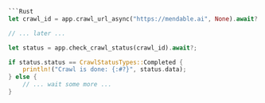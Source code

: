 ```rust
```Rust
let crawl_id = app.crawl_url_async("https://mendable.ai", None).await?.id;

// ... later ...

let status = app.check_crawl_status(crawl_id).await?;

if status.status == CrawlStatusTypes::Completed {
    println!("Crawl is done: {:#?}", status.data);
} else {
    // ... wait some more ...
}
```
```